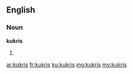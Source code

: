 ==English==

===Noun===
'''kukris'''

# {{plural of|[[kukri]]}}

[[ar:kukris]]
[[fr:kukris]]
[[ku:kukris]]
[[mg:kukris]]
[[my:kukris]]